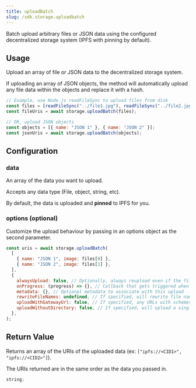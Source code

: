 ```yaml
---
title: uploadBatch
slug: /sdk.storage.uploadbatch
---
```


Batch upload arbitrary files or JSON data using the configured decentralized storage system (IPFS with pinning by default).

## Usage

Upload an array of file or JSON data to the decentralized storage system.

If uploading an array of JSON objects, the method will automatically upload any file data within the objects and replace it with a hash.

```jsx
// Example, use Node.js readFileSync to upload files from disk
const files = [readFileSync("../file1.jpg"), readFileSync("../file2.jpg")];
const fileUris = await storage.uploadBatch(files);

// OR, upload JSON objects
const objects = [{ name: "JSON 1" }, { name: "JSON 2" }];
const jsonUris = await storage.uploadBatch(objects);
```

## Configuration

### data

An array of the data you want to upload.

Accepts any data type (File, object, string, etc).

By default, the data is uploaded and **pinned** to IPFS for you.

### options (optional)

Customize the upload behaviour by passing in an options object as the second parameter.

```javascript
const uris = await storage.uploadBatch(
  [
    { name: "JSON 1", image: files[0] },
    { name: "JSON 2", image: files[1] },
  ],
  {
    alwaysUpload: false, // Optionally, always reupload even if the file already exists
    onProgress: (progress) => {}, // Callback that gets triggered when file upload progresses
    metadata: {}, // Optional metadata to associate with this upload
    rewriteFileNames: undefined, // If specified, will rewrite file names to numbers for use on-chain. Useful to use with NFT contracts that map token IDs to files.
    uploadWithGatewayUrl: false, // If specified, any URLs with schemes will be replaced with resolved URLs before upload
    uploadWithoutDirectory: false, // If specified, will upload a single file without wrapping it in a directory
  },
);
```

## Return Value

Returns an array of the URIs of the uploaded data (ex: `["ipfs://<CID1>", "ipfs://<CID2>"]`).

The URIs returned are in the same order as the data you passed in.

```typescript
string;
```
